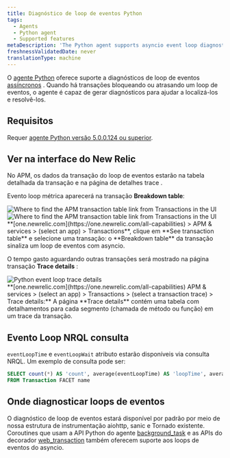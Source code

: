 ```yaml
---
title: Diagnóstico de loop de eventos Python
tags:
  - Agents
  - Python agent
  - Supported features
metaDescription: 'The Python agent supports asyncio event loop diagnostics, giving you insight into transactions delaying or blocking the completion of event loops.'
freshnessValidatedDate: never
translationType: machine
---
```


O [agente Python](/docs/agents/python-agent/getting-started/introduction-new-relic-python) oferece suporte a diagnósticos de loop de eventos [assíncronos](https://docs.python.org/3/library/asyncio.html) . Quando há transações bloqueando ou atrasando um loop de eventos, o agente é capaz de gerar diagnósticos para ajudar a localizá-los e resolvê-los.

## Requisitos

Requer [agente Python versão 5.0.0.124 ou superior](/docs/release-notes/agent-release-notes/python-release-notes).

## Ver na interface do New Relic

No APM, os dados da transação do loop de eventos estarão na tabela detalhada da transação e na página de detalhes trace .

Evento loop métrica aparecerá na transação <DNT>**Breakdown table**</DNT>:

<img title="Find APM transaction table" alt="Where to find the APM transaction table link from Transactions in the UI" src="/images/apm_screenshot-full_find-apm-transaction-table.webp" />

<img title="Find APM transaction table" alt="Where to find the APM transaction table link from Transactions in the UI" src="/images/apm_screenshot-crop_transaction-table-breakdown.webp" />

<figcaption>
  <DNT>**[one.newrelic.com](https://one.newrelic.com/all-capabilities) &gt; APM &amp; services &gt; (select an app) &gt; Transactions**</DNT>, clique em <DNT>**See transaction table**</DNT> e selecione uma transação: o <DNT>**Breakdown table**</DNT> da transação sinaliza um loop de eventos com asyncio.
</figcaption>

O tempo gasto aguardando outras transações será mostrado na página transação <DNT>**Trace details**</DNT> :

<img title="python-event-loop-trace-details.png" alt="Python event loop trace details" src="/images/apm_screenshot-crop_transaction-breakdown-page.webp" />

<figcaption>
  <DNT>**[one.newrelic.com](https://one.newrelic.com/all-capabilities) APM &amp; services &gt; (select an app) &gt; Transactions &gt; (select a transaction trace) &gt; Trace details:**</DNT> A página <DNT>**Trace details**</DNT> contém uma tabela com detalhamentos para cada segmento (chamada de método ou função) em um trace da transação.
</figcaption>

## Evento Loop NRQL consulta

`eventLoopTime` e `eventLoopWait` atributo estarão disponíveis via consulta NRQL. Um exemplo de consulta pode ser:

```sql
SELECT count(*) AS 'count', average(eventLoopTime) AS 'loopTime', average(eventLoopWait) AS 'loopWait' 
FROM Transaction FACET name
```

## Onde diagnosticar loops de eventos

O diagnóstico de loop de eventos estará disponível por padrão por meio de nossa estrutura de instrumentação aiohttp, sanic e Tornado existente. Coroutines que usam a API Python do agente [background\_task](/docs/agents/python-agent/python-agent-api/background_task) e as APIs do decorador [web\_transaction](/docs/agents/python-agent/python-agent-api/webtransaction-python-agent-api) também oferecem suporte aos loops de eventos do asyncio.